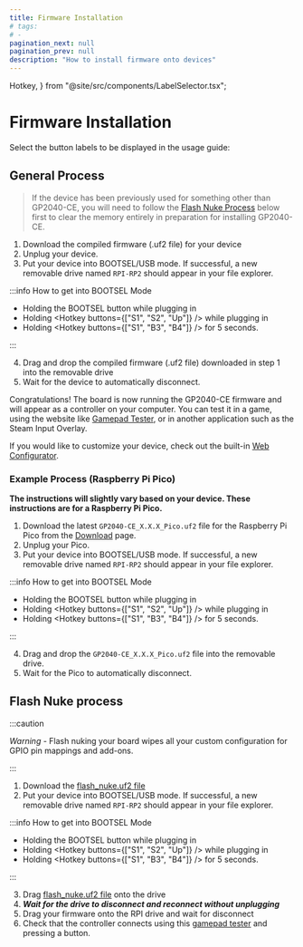 ```yaml
---
title: Firmware Installation
# tags:
# -
pagination_next: null
pagination_prev: null
description: "How to install firmware onto devices"
---
```


  Hotkey,
} from "@site/src/components/LabelSelector.tsx";

# Firmware Installation

Select the button labels to be displayed in the usage guide:

<InputLabelSelector />

## General Process

> If the device has been previously used for something other than GP2040-CE, you will need to follow the [Flash Nuke Process](#flash-nuke-process) below first to clear the memory entirely in preparation for installing GP2040-CE.

1. Download the compiled firmware (.uf2 file) for your device
2. Unplug your device.
3. Put your device into BOOTSEL/USB mode. If successful, a new removable drive named `RPI-RP2` should appear in your file explorer.

:::info How to get into BOOTSEL Mode

- Holding the BOOTSEL button while plugging in
- Holding <Hotkey buttons={["S1", "S2", "Up"]} /> while plugging in
- Holding <Hotkey buttons={["S1", "B3", "B4"]} /> for 5 seconds.

:::

4. Drag and drop the compiled firmware (.uf2 file) downloaded in step 1 into the removable drive
5. Wait for the device to automatically disconnect.

Congratulations! The board is now running the GP2040-CE firmware and will appear as a controller on your computer. You can test it in a game, using the website like [Gamepad Tester](https://gamepad-tester.com/), or in another application such as the Steam Input Overlay.

If you would like to customize your device, check out the built-in [Web Configurator](./web-configurator/web-configurator.mdx).

### Example Process (Raspberry Pi Pico)

**The instructions will slightly vary based on your device. These instructions are for a Raspberry Pi Pico.**

1. Download the latest `GP2040-CE_X.X.X_Pico.uf2` file for the Raspberry Pi Pico from the [Download](/downloads) page.
2. Unplug your Pico.
3. Put your device into BOOTSEL/USB mode. If successful, a new removable drive named `RPI-RP2` should appear in your file explorer.

:::info How to get into BOOTSEL Mode

- Holding the BOOTSEL button while plugging in
- Holding <Hotkey buttons={["S1", "S2", "Up"]} /> while plugging in
- Holding <Hotkey buttons={["S1", "B3", "B4"]} /> for 5 seconds.

:::

4. Drag and drop the `GP2040-CE_X.X.X_Pico.uf2` file into the removable drive.
5. Wait for the Pico to automatically disconnect.

## Flash Nuke process

:::caution

_Warning_ - Flash nuking your board wipes all your custom configuration for GPIO pin mappings and add-ons.

:::

1. Download the [flash_nuke.uf2 file](/assets/flash_nuke.uf2)
2. Put your device into BOOTSEL/USB mode. If successful, a new removable drive named `RPI-RP2` should appear in your file explorer.

:::info How to get into BOOTSEL Mode

- Holding the BOOTSEL button while plugging in
- Holding <Hotkey buttons={["S1", "S2", "Up"]} /> while plugging in
- Holding <Hotkey buttons={["S1", "B3", "B4"]} /> for 5 seconds.

:::

3. Drag [flash_nuke.uf2 file](/assets/flash_nuke.uf2) onto the drive
4. **_Wait for the drive to disconnect and reconnect without unplugging_**
5. Drag your firmware onto the RPI drive and wait for disconnect
6. Check that the controller connects using this [gamepad tester](https://hardwaretester.com/gamepad) and pressing a button.
